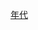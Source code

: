 {{Commons category|Taiwan in the 1930s}}
{{Decade in country category|19|3|台灣|亞洲|日本}}

[[Category:臺灣日治時期編年史|年代]]